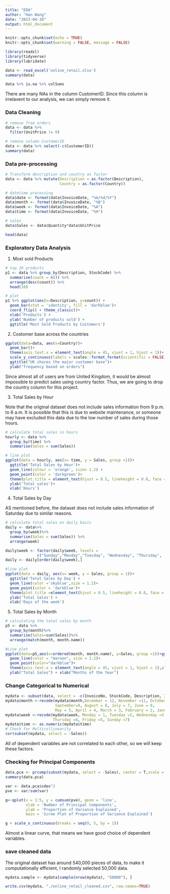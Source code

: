 ```yaml
---
title: "EDA"
author: "Han Wang"
date: "2023-04-10"
output: html_document
---
```


```r
knitr::opts_chunk$set(echo = TRUE)
knitr::opts_chunk$set(warning = FALSE, message = FALSE) 
```

```r
library(readxl)
library(tidyverse)
library(lubridate)

data <- read_excel('online_retail.xlsx')
summary(data)
```

```r
data %>% is.na %>% colSums
```

There are many NAs in the column CustomerID. Since this column is irrelavent to our analysis, we can simply remove it.

### Data Cleaning

```r
# remove free orders
data <- data %>%
  filter(UnitPrice != 0)

# remove column CustomerID
data <- data %>% select(-c(CustomerID))
summary(data)
```

### Data pre-processing

```r
# Transform description and country as factor
data <- data %>% mutate(Description = as.factor(Description),
                        Country = as.factor(Country))

# datetime processing
data$date <- format(data$InvoiceDate, "%m/%d/%Y")
data$month <- format(data$InvoiceDate, "%B")
data$week <- format(data$InvoiceDate, "%A")
data$time <- format(data$InvoiceDate, "%H")

# sales
data$Sales <- data$Quantity*data$UnitPrice

head(data)
```

### Exploratory Data Analysis

1. Most sold Products

```r
# top 10 products
p1 <- data %>% group_by(Description, StockCode) %>%
  summarise(count = n()) %>%
  arrange(desc(count)) %>%
  head(10)

# plot
p1 %>% ggplot(aes(x=Description, y=count)) +
  geom_bar(stat = 'identity', fill = 'darkblue')+
  coord_flip() + theme_classic()+
  xlab('Products') +
  ylab('Number of products sold') +
  ggtitle('Most Sold Products by Customers')
```

2. Costomer base across the countries

```r
ggplot(data=data, aes(x=Country))+
  geom_bar()+
  theme(axis.text.x = element_text(angle = 45, vjust = 1, hjust = 1))+
  scale_y_continuous(labels = scales::format_format(scientific = FALSE))+
  ggtitle("UK shares the major customer base")+
  ylab("frequency based on orders")
```
Since almost all of users are from United Kingdom, it would be almost impossible to predict sales using country factor. Thus, we are going to drop the country column for this project.

3. Total Sales by Hour

Note that the original dataset does not include sales information from 9 p.m. to 6 a.m. It is possible that this is due to website maintenance, or someone may have excluded this data due to the low number of sales during those hours.

```r
# calculate total sales in hours
hourly <- data %>%
  group_by(time) %>%
  summarise(Sales = sum(Sales))

# line plot
ggplot(data = hourly, aes(x= time, y = Sales, group =1))+
  ggtitle('Total Sales by Hour')+
  geom_line(colour = 'orange', size= 1.2) +
  geom_point(color = 'darkgreen')+
  theme(plot.title = element_text(hjust = 0.5, lineheight = 0.8, face = 'bold')) +
  ylab('Total sales')+
  xlab('Hours')

```

4. Total Sales by Day

AS mentioned before, the dataset does not include sales information of Saturday due to similar reasons.

```r
# calculate total sales on daily basis
daily <- data%>%
  group_by(week)%>%
  summarise(Sales = sum(Sales)) %>%
  arrange(week)

daily$week <- factor(daily$week, levels =
              c("Sunday","Monday","Tuesday", "Wednesday", "Thursday",   "Friday"))
daily <- daily[order(daily$week),]

#line plot
ggplot(data = daily, aes(x= week, y = Sales, group = 1))+
  ggtitle('Total Sales by Day') +
  geom_line(color ='skyblue',size = 1.2)+
  geom_point(color = 'darkblue')+
  theme(plot.title =element_text(hjust = 0.5, lineheight = 0.8, face = 'bold'))+
  ylab('Total Sales') +
  xlab('Days of the week')

```

5. Total Sales by Month

```r
# calculating the total sales by month 
p5 <- data %>%
  group_by(month)%>%
  summarise(Sales=sum(Sales))%>%
  arrange(match(month, month.name))

#Line plot
ggplot(data=p5,aes(x=ordered(month, month.name), y=Sales, group =1))+ggtitle("Total Sales by Month ")+
  geom_line(color = "maroon", size = 1.2)+
  geom_point(color="darkblue")+
  theme(axis.text.x = element_text(angle = 45, vjust = 1, hjust = 1),plot.title = element_text(hjust=0.5, lineheight = 0.8, face = "bold"))+
  ylab("Total Sales") + xlab("Months of the Year")

```

### Change Categorical to Numerical
```r
mydata <- subset(data, select = -c(InvoiceNo, StockCode, Description, InvoiceDate,date, Country))
mydata$month <-recode(mydata$month,December = 12, November =11, October = 10,
                      September=9, August = 8, July = 7, June = 6, 
                      May = 5, April = 4, March = 3, February = 2, January =1)
mydata$week <-recode(mydata$week, Monday = 1, Tuesday =2, Wednesday =3,
                     Thursday =4, Friday =5, Sunday =7)
mydata$time <- as.numeric(mydata$time)
# Check for Multicollinearity
cor(subset(mydata, select = -Sales))
```

All of dependent variables are not correlated to each other, so we will keep these factors.

### Checking for Principal Components
```r
data.pca <- prcomp(subset(mydata, select = -Sales), center = T,scale = T)
summary(data.pca)

var <- data.pca$sdev^2
pve <- var/sum(var)

g<-qplot(x = 1:5, y = cumsum(pve), geom = 'line',
         xlab = 'Number of Principal Components',
         ylab = 'Proportion of Variance Explained',
         main = 'Scree Plot of Proportion of Variance Explained')

g + scale_x_continuous(breaks = seq(0, 5, by = 1))
```
Almost a linear curve, that means we have good choice of dependent variables.

### save cleaned data

The original dataset has around 540,000 pieces of data, to make it computationally efficient, I randomly selected 50,000 data.
```r
mydata.sample <- mydata[sample(nrow(mydata), "50000"), ]

write.csv(mydata, "./online_retail_cleaned.csv", row.names=TRUE)
```

